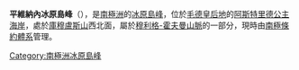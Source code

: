 {{coord|72|0|S|23|17|E|display=title}}

'''平維納內冰原島峰'''（{{lang-en|Pingvinane Nunataks}}），是[[南極洲|南極洲]]的[[冰原島峰|冰原島峰]]，位於[[毛德皇后地|毛德皇后地]]的[[阿斯特里德公主海岸|阿斯特里德公主海岸]]，處於[[庫穆盧斯山|庫穆盧斯山]]西北面，屬於[[穆利格-霍夫曼山脈|穆利格-霍夫曼山脈]]的一部分，現時由[[南極條約體系|南極條約體系]]管理。

{{Antarctica-geo-stub}}
[[Category:南極洲冰原島峰|Category:南極洲冰原島峰]]